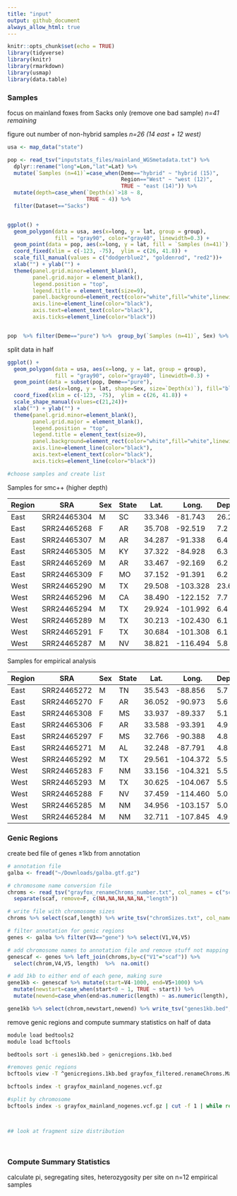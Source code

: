```yaml
---
title: "input"
output: github_document
always_allow_html: true
---
```


```r
knitr::opts_chunk$set(echo = TRUE)
library(tidyverse)
library(knitr)
library(rmarkdown)
library(usmap)
library(data.table)
```

### Samples


focus on mainland foxes from Sacks only (remove one bad sample) *n=41 remaining*

figure out number of non-hybrid samples  *n=26 (14 east + 12 west)*

```r

usa <- map_data("state")

pop <- read_tsv("inputstats_files/mainland_WGSmetadata.txt") %>% 
  dplyr::rename("long"=Lon,"lat"=Lat) %>% 
  mutate(`Samples (n=41)`=case_when(Deme=="hybrid" ~ "hybrid (15)",
                                    Region=="West" ~ "west (12)",
                                    TRUE ~ "east (14)")) %>% 
  mutate(depth=case_when(`Depth(x)`>18 ~ 8,
                         TRUE ~ 4)) %>% 
  filter(Dataset=="Sacks")


ggplot() +
  geom_polygon(data = usa, aes(x=long, y = lat, group = group), 
               fill = "gray90", color="gray40", linewidth=0.3) + 
  geom_point(data = pop, aes(x=long, y = lat, fill = `Samples (n=41)`),shape = 21, size=2) +
  coord_fixed(xlim = c(-123, -75),  ylim = c(26, 41.8)) +
  scale_fill_manual(values = c("dodgerblue2", "goldenrod", "red2"))+
  xlab("") + ylab("") +
  theme(panel.grid.minor=element_blank(),
        panel.grid.major = element_blank(),
        legend.position = "top",
        legend.title = element_text(size=9),
        panel.background=element_rect(color="white",fill="white",linewidth = 0.5),
        axis.line=element_line(color="black"),
        axis.text=element_text(color="black"),
        axis.ticks=element_line(color="black")) 


pop  %>% filter(Deme=="pure") %>%  group_by(`Samples (n=41)`, Sex) %>% count()
```

split data in half 

```r

ggplot() +
  geom_polygon(data = usa, aes(x=long, y = lat, group = group), 
               fill = "gray90", color="gray40", linewidth=0.3) + 
  geom_point(data = subset(pop, Deme=="pure"),  
             aes(x=long, y = lat, shape=Sex, size=`Depth(x)`), fill="black") +
  coord_fixed(xlim = c(-123, -75),  ylim = c(26, 41.8)) +
  scale_shape_manual(values=c(21,24))+
  xlab("") + ylab("") +
  theme(panel.grid.minor=element_blank(),
        panel.grid.major = element_blank(),
        legend.position = "top",
        legend.title = element_text(size=9),
        panel.background=element_rect(color="white",fill="white",linewidth = 0.5),
        axis.line=element_line(color="black"),
        axis.text=element_text(color="black"),
        axis.ticks=element_line(color="black")) 

#choose samples and create list

```


Samples for smc++ (higher depth)

|Region |SRA	        |Sex|State|	Lat.  |  Long.  | Depth |
| ----- | ----------- | - | --- | ----- | ------- | ----- | 
|	East  |	SRR24465304	|	M	|	SC	| 33.346|	-81.743	|	26.2  | 
| East	| SRR24465268	|	F	|	AR	| 35.708|	-92.519	|	7.2   |
|	East	| SRR24465307	|	M	|	AR	| 34.287|	-91.338	|	6.4   |
|	East	| SRR24465305	|	M	|	KY	| 37.322|	-84.928	|	6.3   |
|	East	| SRR24465269	|	M	|	AR	| 33.467|	-92.169	|	6.2   |
|	East	| SRR24465309	|	F	|	MO	| 37.152|	-91.391	|	6.2   |
|	West	| SRR24465290	|	M	|	TX	| 29.508|	-103.328|	23.6  |
|	West	| SRR24465296	|	M	|	CA	| 38.490|	-122.152|	7.7   |
|	West	| SRR24465294	|	M	|	TX	| 29.924|	-101.992|	6.4   |
|	West	| SRR24465289	|	M	|	TX	| 30.213|	-102.430|	6.1   |
|	West	| SRR24465291	|	F	|	TX	| 30.684|	-101.308|	6.1   |
|	West	| SRR24465287	|	M	|	NV	| 38.821|	-116.494|	5.8   |


Samples for empirical analysis

|Region |SRA	        |Sex|State|	Lat.  |  Long.  | Depth |
| ----- | ----------- | - | --- | ----- | ------- | ----- | 
| East  |	SRR24465272 | M | TN | 35.543 | -88.856 |  5.7  | 
| East  |	SRR24465270 | F | AR | 36.052 | -90.973 |  5.6  | 
| East  |	SRR24465308 | F | MS | 33.937 | -89.337 |  5.1  | 
| East  |	SRR24465306 | F | AR | 33.588 | -93.391 |  4.9  | 
| East  |	SRR24465297 | F | MS | 32.766 | -90.388 |  4.8  | 
| East  |	SRR24465271 | M | AL | 32.248 | -87.791 |  4.8  | 
| West  |	SRR24465292 | M | TX | 29.561 | -104.372|  5.5  | 
| West  |	SRR24465283 | F | NM | 33.156 | -104.321|  5.5  | 
| West  |	SRR24465293 | M | TX | 30.625 | -104.067|  5.5  | 
| West  |	SRR24465288 | F | NV | 37.459 | -114.460|  5.0  | 
| West  |	SRR24465285 | M | NM | 34.956 | -103.157|  5.0  | 
| West  |	SRR24465284 | M | NM | 32.711 | -107.845|  4.9  | 


### Genic Regions

create bed file of genes ±1kb from annotation

```r

# annotation file
galba <- fread("~/Downloads/galba.gtf.gz")

# chromosome name conversion file 
chroms <- read_tsv("grayfox_renameChroms_number.txt", col_names = c("scaf","chrom")) %>% 
  separate(scaf, remove=F, c(NA,NA,NA,NA,NA,"length"))

# write file with chromosome sizes
chroms %>% select(scaf,length) %>% write_tsv("chromSizes.txt", col_names = F)

# filter annotation for genic regions
genes <- galba %>% filter(V3=="gene") %>% select(V1,V4,V5)

# add chromosome names to annotation file and remove stuff not mapping to scaffs 1-32
genescaf <- genes %>% left_join(chroms,by=c("V1"="scaf")) %>% 
  select(chrom,V4,V5, length)  %>%  na.omit()

# add 1kb to either end of each gene, making sure 
gene1kb <- genescaf %>% mutate(start=V4-1000, end=V5+1000) %>% 
  mutate(newstart=case_when(start<0 ~ 1, TRUE ~ start)) %>% 
  mutate(newend=case_when(end>as.numeric(length) ~ as.numeric(length), TRUE ~ end))

gene1kb %>% select(chrom,newstart,newend) %>% write_tsv("genes1kb.bed", col_names = F)

```



remove genic regions and compute summary statistics on half of data



```bash

module load bedtools2
module load bcftools

bedtools sort -i genes1kb.bed > genicregions.1kb.bed

#removes genic regions
bcftools view -T ^genicregions.1kb.bed grayfox_filtered.renameChroms.Mainland.ACgr61_DPgr165lt500.vcf.gz -Oz -o grayfox_mainland_nogenes.vcf.gz 

bcftools index -t grayfox_mainland_nogenes.vcf.gz

#split by chromosome
bcftools index -s grayfox_mainland_nogenes.vcf.gz | cut -f 1 | while read C; do bcftools view -O z -o split.${C}.vcf.gz grayfox_mainland_nogenes.vcf.gz "${C}" ; done



## look at fragment size distribution 




```

### Compute Summary Statistics

calculate pi, segregating sites, heterozygosity per site on n=12 empirical samples
